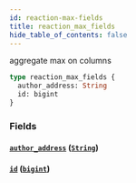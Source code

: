 ```yaml
---
id: reaction-max-fields
title: reaction_max_fields
hide_table_of_contents: false
---
```



aggregate max on columns

```graphql
type reaction_max_fields {
  author_address: String
  id: bigint
}
```


### Fields

#### [`author_address`](#) ([`String`](../scalars/string))




#### [`id`](#) ([`bigint`](../scalars/bigint))






